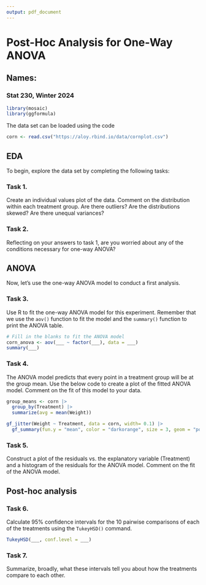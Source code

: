 ```yaml
---
output: pdf_document
---
```


# Post-Hoc Analysis for One-Way ANOVA

## Names:

### Stat 230, Winter 2024

```r
library(mosaic)
library(ggformula)
```

The data set can be loaded using the code

```r
corn <- read.csv("https://aloy.rbind.io/data/cornplot.csv")
```

## EDA

To begin, explore the data set by completing the following tasks:

### Task 1.

Create an individual values plot of the data. Comment on the distribution within each treatment group. Are there outliers? Are the distributions skewed? Are there unequal variances? 


### Task 2.

Reflecting on your answers to task 1, are you worried about any of the conditions necessary for one-way ANOVA?

## ANOVA

Now, let's use the one-way ANOVA model to conduct a first analysis.

### Task 3. 

Use R to fit the one-way ANOVA model for this experiment. Remember that we use the `aov()` function to fit the model and the `summary()` function to print the ANOVA table.

```r
# Fill in the blanks to fit the ANOVA model
corn_anova <- aov(___ ~ factor(___), data = ___)
summary(___)
```



### Task 4. 

The ANOVA model predicts that every point in a treatment group will be at the group mean. Use the below code to create a plot of the fitted ANOVA model. Comment on the fit of this model to your data.

```r
group_means <- corn |> 
  group_by(Treatment) |> 
  summarize(avg = mean(Weight))

gf_jitter(Weight ~ Treatment, data = corn, width= 0.1) |>
  gf_summary(fun.y = "mean", color = "darkorange", size = 3, geom = "point")
```


### Task 5. 

Construct a plot of the residuals vs. the explanatory variable (Treatment) and a histogram of the residuals for the ANOVA model. Comment on the fit of the ANOVA model.


## Post-hoc analysis



### Task 6.  

Calculate 95% confidence intervals for the 10 pairwise comparisons of each of the treatments using the `TukeyHSD()` command.

```r
TukeyHSD(___, conf.level = ___)
```



### Task 7.

Summarize, broadly, what these intervals tell you about how the treatments compare to each other.



